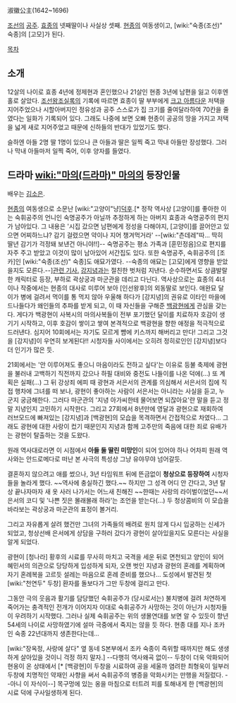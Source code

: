 淑徽公主(1642~1696)

[[조선]]의 [[공주]]. [[효종]]의 넷째딸이나 사실상 셋째. [[현종]]의 여동생이고, [wiki:"숙종(조선)" 숙종]의 [고모]가 된다.

[[목차]]
== 소개 ==
12살의 나이로 효종 4년에 정제현과 혼인했으나 21살인 현종 3년에 남편을 잃고 이후엔 홀로 살았다. [[조선왕조실록]]의 기록에 따르면 효종이 딸 부부에게 [[크고 아름다운]] 저택을 지어주었으나 시할아버지인 정유성과 공주 스스로가 집 크기를 줄여달라하여 70칸을 줄였다는 일화가 기록되어 있다. 그래도 나중에 보면 오빠 현종이 공공의 땅을 가지고 저택을 넓게 새로 지어주었고 때문에 신하들의 반대가 있었기도 했다.

슬하엔 아들 2명 딸 1명이 있으나 큰 아들과 딸은 일찍 죽고 막내 아들만 장성했다. 그러나 막내 아들마저 일찍 죽어, 이후 양자를 들였다. 

== 드라마 [[wiki:"마의(드라마)" 마의]]의 등장인물 ==
배우는 [[김소은]].

[[현종]]의 여동생으로 소문난 [wiki:"고양이"냥][[덕후]].[* 정작 역사상 [고양이]를 좋아한 이는 숙휘공주의 언니인 숙명공주가 아닐까 추정하게 하는 아버지 효종과 숙명공주의 편지가 남아있다. 그 내용은 '시집 갔으면 남편에게 정성을 다해야지, [고양이]를 끌어안고 있으면 어찌하느냐? 감기 걸렸으면 약이나 지어 챙겨먹거라' --[wiki:"츤데레"따… 딱히 딸년 감기가 걱정돼 보낸건 아니야!!]-- 숙명공주는 평소 가족과 [훈민정음]으로 편지를 자주 주고 받았고 이것이 많이 남아있어 서간집도 있다. 또한 숙명공주, 숙휘공주의 [조카]인 [wiki:"숙종(조선)" 숙종]도 애묘가였다. --숙종의 애묘는 [고모]에게 영향을 받았을지도 모른다.--][http://www.yonhapnews.co.kr/culture/2012/12/10/0901000000AKR20121210195551005.HTML 관련 기사.] [[강지녕]]과는 절친한 벗처럼 지낸다. 순수하면서도 상큼발랄한 캐릭터로 등장, 부하로 곽상궁과 마군관을 데리고 다닌다. 역사상으로는 효종의 4녀이나 작중에서는 현종의 대사로 미루어 보아 [인선왕후]의 외동딸로 보인다. 애완묘 달이가 병에 걸려서 먹이를 통 먹지 않아 우울해 하다가 [강지녕]의 권유로 이타인 마을에 드나들다가 왜인들의 추파를 받게 되고, 이 때 자신들을 구해준 [[백광현]]에게 관심을 갖는다. 게다가 백광현이 사복시의 마의사복들이 전부 포기했던 달이를 치료하자 호감이 생기기 시작하고, 이후 호감이 쌓이고 쌓여 본격적으로 백광현을 향한 애정을 적극적으로 드러낸다. 심지어 10회에서는 자기도 모르게 뺨에 키스까지 해버리고 만다! 그리고 그것을 [강지녕]이 우연히 보게된다!! 시청자들 사이에서는 오히려 정히로인인 [강지녕]보다 더 인기가 많은 듯.

21회에서는 '안 이루어져도 좋으니 마음이라도 전하고 싶다'는 이유로 등불 축제에 광현을 불러내 고백하기 직전까지 갔으나 하필 대비와 중전도 나들이를 나온 덕에(…) 또 계획은 실패(…) 그 뒤 강상죄 에피 때 광현과 서은서의 관계를 의심해서 서은서의 집에 직접 행차에 그녀를 떠 보나, 광현이 좋아하는 사람이 서은서는 아니라는 사실을 듣고, 누군지 궁금해한다. 그러다 마군관의 '지녕 아가씨한테 물어보면 되잖아요'란 말을 듣고 정말 지녕인지 고민하기 시작한다. 그리고 27회에서 8년만에 영달과 광현으로 재회하여 러브모드에 빠져있는 [강지녕]과 [백광현]의 모습을 목격하면서 간접적으로 차였다… 그래도 광현에 대한 사랑이 컸기 때문인지 지녕과 함께 고주만의 죽음에 대한 죄로 유배가는 광현이 탈출하는 것을 도왔다. 

원래 역사대로라면 이 시점에서 '''아들 둘 딸린 미망인'''이 되어 있어야 하나 어차피 원래 역사와는 안드로메다로 떠난 본 사극의 특성상 그냥 유야무야 넘어갈듯.

결혼하지 않으려고 애를 썼으나, 3년 타임워프 뒤에 뜬금없이 '''청상으로 등장하여''' 시청자들을 놀라게 했다. ~~역사에 충실하긴 했다.~~ 하지만 그 성격 어디 안 간다고, 3년 탈상 끝나자마자 새 옷 사러 나가서는 어느새 친해진 ~~한때는 사랑의 라이벌이었던~~서은서의 코디 및 '나쁜 짓은 몰래몰래 하라'는 조언을 받는다(…) 두 청상콤비의 이 모습을 바라보는 곽상궁과 마군관의 표정이 볼거리. 

그리고 자유롭게 살려 했건만 그녀의 가족들의 배려로 원치 않게 다시 입궁하는 신세가 되었고, 청상선배 은서에게 상담을 구하러 갔다가 광현이 살아있을지도 모른다는 사실을 알게 되었다.

광현이 [청나라] 황후의 시료를 무사히 마치고 국격을 세운 뒤로 면천되고 양인이 되어 혜민서의 의관으로 당당하게 입성하게 되자, 오랜 벗인 지녕과 광현의 혼례를 계획하며 자기 혼례복을 고르듯 설레는 마음으로 혼례 준비를 했으나… 도성에서 발견된 첫 [wiki:"천연두" 두창] 환자를 돌보다가 그만 두창에 걸리고 만다. 

그동안 극의 웃음과 활기를 담당했던 숙휘공주가 (당시로서는) 불치병에 걸려 처연하게 죽어가는 충격적인 전개가 이어지자 이대로 숙휘공주가 사망하는 것이 아닌가 시청자들이 우려하기 시작했다. 그러나 실제 숙휘공주는 위의 생몰연대를 보면 알 수 있듯이 향년 54세의 나이로 사망하였기에 설마 극중에서 죽지는 않을 듯 하다. 현종 대를 지나 조카인 숙종 22년대까지 생존한다는데…

[wiki:"장옥정, 사랑에 살다" 옆 동네 S본부에서 조카 숙종이 즉위할 때까지만 해도 생생하게 살아있을 것이니 걱정 하지 말자.] --다행히 역사왜곡 없이-- 두창이 더욱 악화되어 현옹이 온 상태에서 [* [백광현]이 두창을 시료하여 공을 세울까 염려한 최형욱이 일부러 두창에 치명적인 약재인 사향을 써서 숙휘공주의 병증을 악화시키는 만행을 저질렀다. --아니 이 자식이--] 목구멍에 있는 옹을 마침으로 터트려 피를 토해내게 한 [백광현]의 시료 덕에 구사일생하게 된다.
